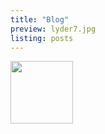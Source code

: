 ```yaml
---
title: "Blog"
preview: lyder7.jpg
listing: posts
---
```


![](images/codingpics/programming.jpg){width="100"}
